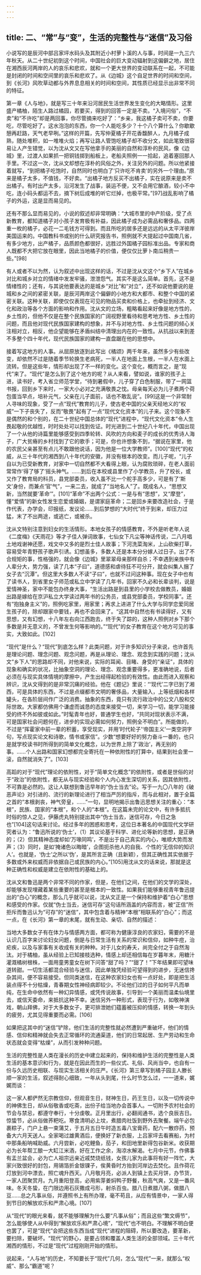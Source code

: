 ```yaml
---
---
---
```

title: 二、“常”与“变”，生活的完整性与“迷信”及习俗
---




小说写的是辰河中部吕家坪水码头及其附近小村萝卜溪的人与事，时间是一九三六年秋天。从二十世纪初到这个时间，中国社会的巨大变动辐射到这偏僻之地，居住在湘西辰河两岸的人的哀乐和悲欢，就和一个更大世界的变动联系在一起，不可能是封闭的时间和空间里的哀乐和悲欢了。从《边城》这个自足世界的时间和空间，到《长河》风吹草动都与外界息息相关的时间和空间，其性质已经显示出非常不同的特征。

第一章《人与地》，就是写三十年来沿河居民生活世界发生变化的大略情形。这里盛产橘柚，陌生人路过橘园，若要买，得到的回答一定是不卖。“入境问俗”，“不卖”和“不许吃”却是两回事，你尽管摘来吃好了：“乡亲，我这橘子卖可不卖，你要吃，尽管吃好了。这水泡泡的东西，你一个人能吃多少？十个八个算什么？你歇歇憩再赶路，天气老早咧。”这样的开篇，先写仲夏橘子开花香馥醉人，九月橘子成熟，随处堆积，如一堆堆火焰；再写让路人管饱吃橘子却不收分文，如此笔致很容易让人产生错觉，以为沈从文又在写他拿手的美丽的自然和淳朴的民风，像《边城》里，过渡人如果抓一把铜钱掷到船板上，老船夫照例一一拾起，追着塞回那人手里。不过这一次，沈从文却想在淳朴的风俗之外，关注另外的问题。所以他紧接着就写，“到把橘子吃饱时，自然同时也明白了‘只许吃不肯卖’的另外一个理由。”原来是橘子太多，不值钱，不好卖。“出橘子地方反买不出橘子，实在说原来是卖不出橘子。有时出产太多，沿河发生了战事，装运不便，又不会用它酿酒，较小不中吃，连小码头都运不去，摘下树后成堆的听它烂掉，也极平常。”[97]战乱影响了橘子的外运，这是显而易见的。

还有不那么显而易见的，小说的叙述却非常明确：“大城市里的中产阶级，受了点新教育，都知道橘子对小孩子发育极有补益，因此橘子成为必需品和奢侈品。四两重一枚的橘子，必花一二毛钱方可得到。而且所吃的居多还是远远的从太平洋彼岸美国运来的。中国教科书或别的什么研究报告书，照例就不大提起过中国南几省，有多少地方，出产橘子，品质颜色都很好，远胜过外国橘子园标准出品。专家和商人既都不大把它放在眼里，因此当地橘子的价值，便仅仅比萝卜南瓜稍贵一些。”[98]

有人或者不以为然，认为叙述中出现这样的话，不过是沈从文这个“乡下人”在城乡对比和城乡对立的情绪中发发牢骚，泄泄怨气。其实不是这么简单。首先，这不是情绪性的；还有，与其说他要表达的是城乡“对比”和“对立”，还不如说他要说的是城和乡之间的紧密关联，是辰河两岸这个偏僻的小地方和大都市、和整个中国的紧密关联。这种关联，即使仅仅表现在可见的物品买卖和价格上，也牵扯到经济、文化和政治等各个方面的影响和作用。沈从文的立场，粗略看起来好像是地方性的，乡土性的，但他不仅是在整个民族国家的广阔视野里看待和思考地方性、乡土性的问题，而且他对现代民族国家建构的想象，并不与对地方性、乡土性问题的倾心关注相对立，相反，他企望能够在矛盾纠结中清理出内在的一致性。从抗战以来到差不多整个四十年代，现代民族国家的建构一直盘踞在他的思想中。

接着写这地方的人事。从屈原放逐到此写出《橘颂》两千年来，虽然多少有些改变，却依然不过是随着季节轮换生老病死，一半人在地面上生根，一半人在水面上流转。但是这些年，情形却出现了不一样的变化。这个变化，概而言之，是“现代”来了。“现代”是怎么到了这个地方的呢？从人来看，譬如说，谁家的孩子上进，读书好，考入省立师范学堂，“待到暑假中，儿子穿了白色制服，带了一网篮书报，回到乡下来时，一家大小必对之充满敬畏之忱。母亲每天必为儿子煮两个荷包蛋当早点，培补元气，父亲在儿子面前，话也不敢乱说”。[99]这是一个非常耐人寻味的现象，受了一点“现代”教育的儿子，使古老中国的父亲天经地义的“权威”一下子丧失了，反而“敬畏”起有了一点“现代文化资本”的儿子来。这个现象不是偶然的和个别的，在二十世纪中国总体的“现代”进程中，“现代文化资本”令人生畏起敬的优越性，时时处处可以找到佐证。时光进到二十世纪八十年代，中国出现了一个从他的诗篇里能够感受到四季轮转、风吹的方向和麦子的成长的优秀诗人海子，广大贫瘠的乡村找到了它的歌手；可是，你也许想象不到，“据说在家里，他的农民父亲甚至有点儿不敢跟他说话，因为他是一位大学教师”。[100]“现代”的权威，从三十年代的湘西到八十年代的安徽，并没有根本的改变。而儿子呢，“儿子自以为已受新教育，对家中一切自然都不大看得上眼，认为腐败琐碎，在老人面前常常作‘得了够了’摇头神气。……到后在本校或县里作了小学教员，升了校长，或又作了教育局的科员，县党部委员，收入虽不比一个舵手高多少，可是有了‘斯文’身份，而兼点‘官’气”，一来二去，就成了“当地名人”了。既成名人，“思想又新，当然就要‘革命’”。[101]“革命”不出两个公式：一是与有“思想”，又“摩登”，懂“爱情”的新女性发生恋爱或婚姻，是谓家庭革命；二是回乡来要改造社会，于是作代表，办学会，印报纸，发议论……到后梦想的“大时代”终于到来，却压力过猛，末了不出两途，或逃亡，或被杀。

沈从文特别注意到妇女的生活情形。本地女孩子的情感教育，不外是听老年人说《二度梅》《天雨花》等才子佳人弹词故事，七仙女下凡尘等神话传说，二八月唱土地戏谢神还愿，戏文中又多的是烈士佳人故事；下河洗菜淘米，上山砍柴打草，容易受年青野孩子歌声引诱。幻想虽多，多数人还是本本分分嫁人过日子。出了不合规矩的事，性格强的，就会像《边城》里翠翠母亲那样自杀；不幸遇到亲族中有人辈分大，势力强，读了几本“子曰”，道德感和虐待狂不可分开，就会纠集人捆了女子去“沉潭”。但这里大多数人不读“子曰”，也就不过问这种事。现在女子中也有了读书人，到省里女子师范或私立中学读了几年书，回家不久必和长辈谈判，说是爱情神圣，家中不能包办终身大事，“生活出路是到县里的小学校去做教员，婚姻出路是嫁给在京沪私立大学读过两年书的公务员，或县党部委员，学校同事”。还有“抱独身主义”的，照例吃家里，用家里；再求上进进了什么大学与同学恋爱同居生孩子的，除却跟家中要钱，再也不会回来了。“这其中自然也有书读得好，又有思想，又有幻想，十八年左右向江西跑去，终于失了踪的，这种人照例对乡下那个多数是并无意义的，不曾发生何等影响的。”“现代”的女子教育在这个地方可见的事实，大致如此。[102]

“现代”是什么？“现代”到底怎么样？此类问题，对于许多知识分子来说，也许首先是理论问题、理念问题、观念问题，再是从理论、理念、观念到实践的问题；沈从文“乡下人”的思路却不同，对他来说，实际的耳闻、目睹、身受的“亲证”，具体的现象和确实的状况，比抽象空洞的理论、理念、观念重要得多，更准确地说，后者必须在与现实具体情境的摩擦中，产生出经得起检验的有效性。由此而进入观察和辨识，沈从文得到的是非常沉痛的经验。他在《题记》里说：“‘现代’二字已到了湘西，可是具体的东西，不过是点缀都市文明的奢侈品，大量输入，上等纸烟和各样罐头，在各阶层间作广泛的消费。抽象的东西，竟只有流行政治中的公文八股和交际世故。大家都仿佛用个谦虚而诚恳的态度来接受一切，来学习一切，能学习能接受的终不外如彼或如此。”时髦青年也好，普通学生也好，“共同对现状表示不满，可是国家社会问题何在，进步的实现必需如何努力，照例全不明白”。所能做的，不过是“挥霍家中前一辈的积蓄，享受现实，并用‘时代轮子’‘帝国主义’一类空洞字句，写点现实论文和诗歌，情书或家信”。少数“想要好好的努力奋斗一番的，也只是就学校读书时所得到的简单文化概念，以为世界上除了‘政治’，再无别的事。……个人出路和国家幻想都完全寄托在一种依附性的打算中，结果到社会里一滚，自然就消失了”。[103]

高蹈的对于“现代”理论的依附性，对于“简单文化概念”的依附性，或者是世俗的对于“政治”的依附性，都无从与现实经验和个人内心发生深切的关系，因其依附性，不可靠是必然的。这让人联想到鲁迅早年的“伪士当去”论。写于一九〇八年的《破恶声论》对引进的、流行的新理论进行了相当严厉的指斥，而与此相对，置于全篇之首的“本根剥丧，神气旁皇，……”一句，显明地揭示出鲁迅思想关注的重心：“本根”，民族、国家的“本根”，和个人的“本根”。在这篇未完的论文中，有许多抵抗时俗的惊人之见，伊藤虎丸特别提出其中“伪士当去，迷信可存，今日之急也”[104]这句话来讨论。经过多年的困惑和思考，这位日本著名的中国现代文学研究者认为：“鲁迅所说的‘伪士’，（1）其议论基于科学、进化论等新的思想，是正确的；（2）但其精神态度却如‘万喙同鸣’，不是出于自己真实的内心，唯顺大势而发声；（3）同时，是如‘掩诸色以晦暗’，企图扼杀他人的自我、个性的‘无信仰的知识人’。也就是，‘伪士’之所以‘伪’，是其所言正确（且新颖），但其正确性其实依据于多数或外来权威而非依据自己或民族的内心。”[105]用沈从文的话来说，那就是这种正确性和权威是建立在依附性的基础上的。

沈从文和鲁迅是两个非常不同的作家，但是，在他们之间，在他们的文学的深处，却能够发现埋藏着某些重要的甚至是根本的一致性。如果我们能够重视青年鲁迅提出的“白心”的概念，那么几乎就可以说，沈从文正是一个保持和维护着“白心”思想和感受的作家。仅就“伪士当去，迷信可存”这句话所涵盖的内容而言，被“正信”所拒斥而鲁迅认为“可存”的“迷信”，其中包含着与精神“本根”相联系的“白心”；而这一点，在《长河》第一章的末尾，就有生动、亲切、自然的描述：

当地大多数女子有在体力与情感两方面，都可称为健康淳良的农家妇，需要的不是认识几百字来讨论妇女问题，倒是与日常生活有关系的常识和信仰，如种牛痘，治疟疾，以及与家事有关收成有关的种种。对于儿女的寿夭，尚完全付之于自然淘汰。对于橘柚，虽从经验上已知接枝选种，情感上却还相信每在岁暮年末，用糖汁灌溉橘树根株，一面用童男童女在树下问答“甜了吗？”“甜了！”下年结果即可望味道转甜。一切生活都混合经验与迷信，因此单独凭经验可望得到的进步，无迷信搀杂其间，便不容易接受。但同类迷信，在这种农家妇女也有一点好处，即是把生活装点得不十分枯燥，青春期女性神经病即较少。不论他们过的日子如何平凡而单纯，在生命中依然有一种幻异情感，或凭传说故事，引导到一个美丽而温柔仙境里去，或信天委命，来抵抗这种不幸。迷信另外一种形式，表现于行为，如敬神演戏，朝山拜佛，对于大多数女子，更可排泄她们蕴蓄被压抑的情感，转换一年到头的疲劳，尤其见得重要而必需。[106]

如果把这其中的“迷信”铲除，他们生活的完整性就必然遭到严重破坏，他们的情感、信仰和精神就会失去正常循环的流通渠道，他们的日常起居、生产劳动和生命状态就会变得“枯燥”，从而引发种种问题。

生活的完整性是人类在漫长的历史中建立起来的，保持和维护生活的完整性是人类生活的基本意识和行为，就是在因此而生的一些仪式、礼俗、风尚当中，也自有一份与久远历史相联、与现实生活相关的庄严。《长河》第三章写到橘子园主人滕长顺一家的生活，叙述得耐心细致，一年从头到尾，什么时节怎么过，一一道来，娓娓而谈：

这一家人都俨然无宗教信仰，但观音生日，财神生日，药王生日，以及一切传说中的神佛生日，却从俗敬香或吃斋，出份子给当地办会首事人。一切附予农村社会的节会与禁忌，都遵守奉行，十分虔敬。正月里出行，必翻阅通书，选个良辰吉日。惊蛰节，必从俗做荞粑吃。寒食清明必上坟，煮腊肉社饭到野外去聚餐。端午必包裹粽子，门户上悬一束蒲艾，于五月五日午时造五毒八宝膏药，配六一散痧药，预备大六月天送人。全家喝过雄黄酒后，便换好了新衣服，上吕家坪去看赛船，为村中那条船呐喊助威。六月尝新，必吃鲤鱼，茄子，和田地里新得包谷新米。收获期必为长年帮工酿一大缸江米酒，好在工作之余，淘凉水解渴。七月中元节，作佛事有盂兰盆会，必为亡人祖宗远亲近戚焚烧纸钱，女孩儿家为此事将有好一阵忙，大家兴致很好的封包，用锡箔折金银锞子，俟黄昏时方抬到河岸边去焚化。且作荷花灯放到河中漂去，照亡魂升西天。八月敬月亮，必派人到镇上去买月饼，办节货，一家人团聚赏月。九月重阳登高，必用紫芽姜焖鸭子野餐，秋高气爽，又是一番风味。冬天冬蛰，在门限边用石灰撒成弓形，射杀百虫。腊八日煮腊八粥，做腊八豆……总之凡事从俗，并遵照书上有所办理，毫不苟且，从应有情景中，一家人得到节日的解放欢乐和严肃心境。[107]

从“现代”的眼光来看，就不能够理解为什么要“凡事从俗”；而且这些“繁文缛节”，怎么能够使人从中得到“解放欢乐和严肃心境”，“现代”也不明白。不理解不明白便也罢了，可是“现代”会把这些东西当成“现代”进程的阻碍，所以要改造，要革新，要扫除，要破坏。“现代”的野心，是要占领和覆盖人类生活的全部领域。三十年代湘西的情形，不过是“现代”过程刚刚开始的情形。

说起来，“人与地”的历史，不知要长于“现代”几何，怎么“现代”一来，就那么“权威”、那么“霸道”呢？